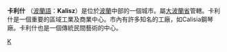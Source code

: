 {{Infobox City
|name = 卡利什
|native_name = Kalisz
|image_flag= POL Kalisz flag.svg
|image_seal= POL Kalisz COA.svg
| image_skyline = Kalisz collage.jpg
| image_caption = 
|pushpin_map = Poland
|mapsize = 
|subdivision_type = [[国家|国家]]
|subdivision_name = [[波蘭|波蘭]]
|leader_title =  市長
|leader_name = Krystian Kinastowski
|region= 
|departement= 
|party=
|mandat=
|since = 
|area_total_km2 = 69.42
|population_as_of  = 2010
|population_total = 106857
|population_density = 
|timezone = +1
| latd = 51 | latm = 45 | lats = 27 | latNS = N | longd = 18 | longm = 4 | longs = 48 | longEW = E
|website = http://www.kalisz.pl
|}}

'''卡利什''' （[[波蘭語|波蘭語]]：'''Kalisz'''）是位於[[波蘭|波蘭]]中部的一個城市。屬[[大波蘭省|大波蘭省]]管轄。卡利什是一個重要的區域工業及商業中心。市內有許多知名的工廠，如Calisia鋼琴廠。卡利什也是一個傳統民間藝術的中心。

{{Commonscat|Kalisz}}

{{Authority control}}
[[Category:波蘭城市|K]]

{{coord|51|46|N|18|05|E|display=title}}